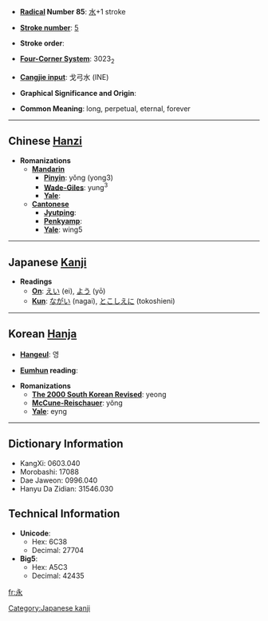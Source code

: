 * '''[[Wiktionary:Chinese radical index| Radical]] Number 85''': [[Wiktionary:Chinese radical index 水|水]]+1 stroke

* '''[[Wiktionary:Chinese total strokes index|Stroke number]]''': [[Wiktionary:Chinese total strokes index 5|5]]

* '''Stroke order''': 

* '''[[Wiktionary:Chinese four corner index|Four-Corner System]]''': 3023<sub>2</sub>

* '''[[Wiktionary:Chinese Cangjie index|Cangjie input]]''': 戈弓水 (INE)

* '''Graphical Significance and Origin''': 

* '''Common Meaning''': long, perpetual, eternal, forever

----

== Chinese [[Hanzi]] ==

* '''Romanizations'''
** '''[[Mandarin]]'''
*** '''[[Pinyin]]''': yǒng (yong3)
*** '''[[Wade-Giles]]''': yung<sup>3</sup>
*** '''[[Yale]]''': 
** '''[[Cantonese]]'''
*** '''[[Jyutping]]''':
*** '''[[Penkyamp]]''': 
*** '''[[Yale]]''': wing5


----

== Japanese [[Kanji]] ==

* '''Readings'''
** '''[[On]]''': [[えい]] (ei), [[よう]] (yō)
** '''[[Kun]]''': [[ながい]] (nagai), [[とこしえに]] (tokoshieni)

[[Category:Japanese kanji]]
----

== Korean [[Hanja]] ==

* '''[[Hangeul]]''': 영

* '''[[Eumhun]] reading''': 

* '''Romanizations'''
** '''[[The 2000 South Korean Revised Romanization|The 2000 South Korean Revised]]''': yeong
** '''[[McCune-Reischauer]]''': yŏng
** '''[[Yale]]''': eyng

----

== Dictionary Information ==

* KangXi: 0603.040
* Morobashi: 17088
* Dae Jaweon: 0996.040
* Hanyu Da Zidian: 31546.030

== Technical Information ==

* '''Unicode''':
** Hex: 6C38
** Decimal: 27704
* '''Big5''':
** Hex: A5C3
** Decimal: 42435

[[fr:永]]